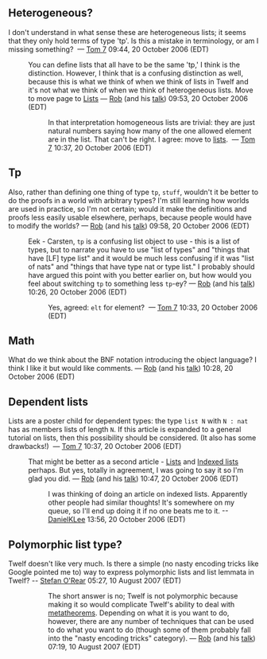 == Heterogeneous? ==

I don't understand in what sense these are heterogeneous lists; it seems that they only hold terms of type 'tp'. Is this a mistake in terminology, or am I missing something? &nbsp;&mdash;&nbsp;[[User:Tom7|Tom 7]] 09:44, 20 October 2006 (EDT)
: You can define lists that all have to be the same 'tp,' I think is the distinction. However, I think that is a confusing distinction as well, because this is what we think of when we think of lists in Twelf and it's not what we think of when we think of heterogeneous lists. Move to move page to [[Lists]] — [[User:rsimmons|Rob]] (and his [[User talk:rsimmons|talk]]) 09:53, 20 October 2006 (EDT)
:: In that interpretation homogeneous lists are trivial: they are just natural numbers saying how many of the one allowed element are in the list. That can't be right. I agree: move to [[lists]]. &nbsp;&mdash;&nbsp;[[User:Tom7|Tom 7]] 10:37, 20 October 2006 (EDT)

== Tp ==

Also, rather than defining one thing of type <tt>tp</tt>, <tt>stuff</tt>, wouldn't it be better to do the proofs in a world with arbitrary types? I'm still learning how worlds are used in practice, so I'm not certain; would it make the definitions and proofs less easily usable elsewhere, perhaps, because people would have to modify the worlds? — [[User:rsimmons|Rob]] (and his [[User talk:rsimmons|talk]]) 09:58, 20 October 2006 (EDT)

: Eek - Carsten, <tt>tp</tt> is a confusing list object to use - this is a list of types, but to narrate you have to use "list of types" and "things that have [LF] type list" and it would be much less confusing if it was "list of nats" and "things that have type nat or type list." I probably should have argued this point with you better earlier on, but how would you feel about switching <tt>tp</tt> to something less <tt>tp</tt>-ey? — [[User:rsimmons|Rob]] (and his [[User talk:rsimmons|talk]]) 10:26, 20 October 2006 (EDT)
:: Yes, agreed: <tt>elt</tt> for element? &nbsp;&mdash;&nbsp;[[User:Tom7|Tom 7]] 10:33, 20 October 2006 (EDT)

== Math ==

What do we think about the BNF notation introducing the object language? I think I like it but would like comments. — [[User:rsimmons|Rob]] (and his [[User talk:rsimmons|talk]]) 10:28, 20 October 2006 (EDT)

== Dependent lists ==

Lists are a poster child for dependent types: the type <tt>list N</tt> with <tt>N : nat</tt> has as members lists of length <tt>N</tt>. If this article is expanded to a general tutorial on lists, then this possibility should be considered. (It also has some drawbacks!) &nbsp;&mdash;&nbsp;[[User:Tom7|Tom 7]] 10:37, 20 October 2006 (EDT)
: That might be better as a second article - [[Lists]] and [[Indexed lists]] perhaps. But yes, totally in agreement, I was going to say it so I'm glad you did. — [[User:rsimmons|Rob]] (and his [[User talk:rsimmons|talk]]) 10:47, 20 October 2006 (EDT)
:: I was thinking of doing an article on indexed lists. Apparently other people had similar thoughts! It's somewhere on my queue, so I'll end up doing it if no one beats me to it. --[[User:DanielKLee|DanielKLee]] 13:56, 20 October 2006 (EDT)

== Polymorphic list type? ==

Twelf doesn't like {{{list : type -> type.}}} very much.  Is there a simple (no nasty encoding tricks like Google pointed me to) way to express polymorphic lists and list lemmata in Twelf? -- [[User:Stefan O'Rear|Stefan O&#39;Rear]] 05:27, 10 August 2007 (EDT)
:: The short answer is no; Twelf is not polymorphic because making it so would complicate Twelf's ability to deal with [[metatheorems]]. Depending on what it is you want to do, however, there are any number of techniques that can be used to do what you want to do (though some of them probably fall into the "nasty encoding tricks" category). — [[User:rsimmons|Rob]] (and his [[User talk:rsimmons|talk]]) 07:19, 10 August 2007 (EDT)